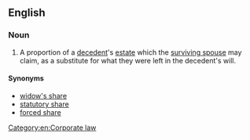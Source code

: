 ==English==

===Noun===
{{wikipedia}}
{{en-noun|head=[[elective]] [[share]]}}
# {{context|legal|lang=en}} A proportion of a [[decedent]]'s [[estate]] which the [[surviving spouse]] may claim, as a substitute for what they were left in the decedent's will.

====Synonyms====
* [[widow's share]]
* [[statutory share]]
* [[forced share]]

[[Category:en:Corporate law]]